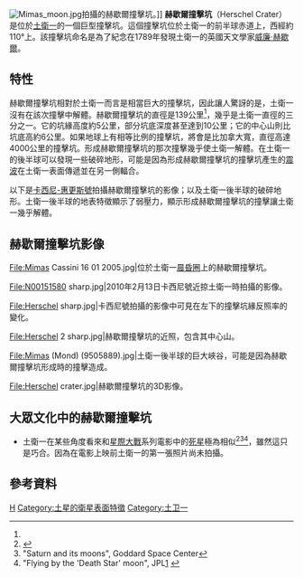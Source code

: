 {{coord|1.38|S|111.76|W|globe:mimas_type:landmark|display=title|notes=<ref name=gpn>Blue, Jennifer. "[http://planetarynames.wr.usgs.gov/?feature=62647 Herschel] {{Wayback|url=http://planetarynames.wr.usgs.gov/?feature=62647 |date=20191029143448 }}". Gazetteer of Planetary Nomenclature. USGS Astrogeology Research Program.</ref>}}
{{dablink|關於「'''赫歇爾撞擊坑'''」的其他意思，詳見'''[[赫歇爾撞擊坑|赫歇爾撞擊坑]]'''}}
[[File:Mimas_moon.jpg|thumb]]拍攝的赫歇爾撞擊坑。]]
'''赫歇爾撞擊坑'''（Herschel Crater）是位於[[土衛一|土衛一]]的一個巨型撞擊坑。這個撞擊坑位於土衛一的前半球赤道上，西經約110°上。該撞擊坑命名是為了紀念在1789年發現土衛一的英國天文學家[[威廉·赫歇爾|威廉·赫歇爾]]。

==特性==
赫歇爾撞擊坑相對於土衛一而言是相當巨大的撞擊坑，因此讓人驚訝的是，土衛一沒有在該次撞擊中解體。赫歇爾撞擊坑的直徑是139公里<ref name=gpn/>，幾乎是土衛一直徑的三分之一。它的坑緣高度約5公里，部分坑底深度甚至達到10公里；它的中心山則比坑底高約6公里。如果地球上有相等比例的撞擊坑，將會是比加拿大寬，直徑高達4000公里的撞擊坑。形成赫歇爾撞擊坑的那次撞擊幾乎使土衛一解體。在土衛一的後半球可以發現一些破碎地形，可能是因為形成赫歇爾撞擊坑的撞擊坑產生的[[震波|震波]]在土衛一表面傳遞並在另一側輻合。

以下是[[卡西尼-惠更斯號|卡西尼-惠更斯號]]拍攝赫歇爾撞擊坑的影像；以及土衛一後半球的破碎地形。土衛一後半球的地表特徵顯示了弱壓力，顯示形成赫歇爾撞擊坑的撞擊讓土衛一幾乎解體。

==赫歇爾撞擊坑影像==
<gallery>

File:Mimas Cassini 16 01 2005.jpg|位於土衛一[[晨昏圈|晨昏圈]]上的赫歇爾撞擊坑。

File:N00151580 sharp.jpg|2010年2月13日卡西尼號近掠土衛一時拍攝的影像。 

File:Herschel sharp.jpg|卡西尼號拍攝的影像中可見在左下的撞擊坑緣反照率的變化。

File:Herschel 2 sharp.jpg|赫歇爾撞擊坑的近照，包含其中心山。

File:Mimas (Mond) (9505889).jpg|土衛一後半球的巨大峽谷，可能是因為赫歇爾撞擊坑形成時的撞擊造成。

File:Herschel crater.jpg|赫歇爾撞擊坑的3D影像。

</gallery>

==大眾文化中的赫歇爾撞擊坑==
*土衛一在某些角度看來和[[星際大戰|星際大戰]]系列電影中的[[死星|死星]]極為相似<ref>{{cite web|url=http://www.newscientist.com/article.ns?id=dn6999|title=Saturn's moon is Death Star's twin|date=2005-02-11|accessdate=2008-08-21|publisher=[[New_Scientist|New Scientist]]first=Kelly|last=Young|quote=Saturn's diminutive moon, Mimas, poses as the Death Star - the planet-destroying space station from the movie Star Wars - in an image recently captured by NASA's Cassini spacecraft.|archive-date=2008-10-06|archive-url=https://web.archive.org/web/20081006073206/http://www.newscientist.com/article.ns?id=dn6999|dead-url=no}}</ref><ref>"Saturn and its moons", Goddard Space Center{{cite web |url=http://rst.gsfc.nasa.gov/Sect19/Sect19_18.html |title=存档副本 |accessdate=2010-10-30 |deadurl=yes |archiveurl=https://web.archive.org/web/20100913191418/http://rst.gsfc.nasa.gov/Sect19/Sect19_18.html |archivedate=2010-09-13 }}</ref><ref>"Flying by the 'Death Star' moon", JPL[http://photojournal.jpl.nasa.gov/catalog/PIA12570] {{Wayback|url=http://photojournal.jpl.nasa.gov/catalog/PIA12570 |date=20210320223815 }}</ref>，雖然這只是巧合。因為在電影上映前土衛一的第一張照片尚未拍攝。

==參考資料==
{{Commonscat|Herschel (Mimantean crater)|赫歇尔撞击坑 (土卫一)}}
{{reflist}}
{{土卫一}}
[[Category:地球外撞擊坑|H]]
[[Category:土星的衛星表面特徵|Category:土星的衛星表面特徵]]
[[Category:土卫一|Category:土卫一]]